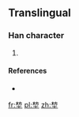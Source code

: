 ==Translingual==

===Han character===
{{Han char|rn=32|rad=土|as=08|sn=11|four=|canj=木尸土 (DSG)}}

# {{defn|Han|sort=土08}}

====References====
* {{Han ref|kx=0232.181|hdz=10450.051|uh=580F|ud=22543}}

[[fr:堏]]
[[pl:堏]]
[[zh:堏]]